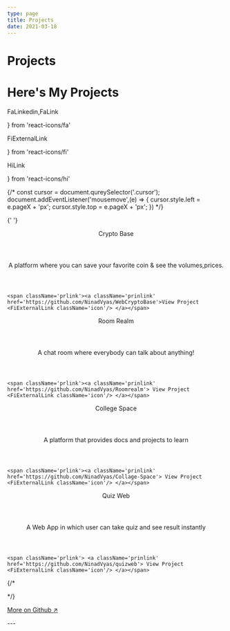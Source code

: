 ```yaml
---
type: page
title: Projects
date: 2021-03-18
---
```


# Projects

<h1 className='title1'>Here's My Projects</h1>


  FaLinkedin,FaLink
 
} from 'react-icons/fa'

FiExternalLink
 
} from 'react-icons/fi'

HiLink
 
} from 'react-icons/hi'

{/* const cursor = document.qureySelector('.cursor');
document.addEventListener('mousemove',(e) => {
  cursor.style.left = e.pageX + 'px';
   cursor.style.top = e.pageX + 'px';
}) */}

<div className="testimonials-container">

{' '}
<div className="testimonial-item4">

<div className='sectionp'>
  <header className='prtitle'>Crypto Base</header>
  <header className='prspan'>A platform where you can save your favorite coin & see the volumes,prices.</header>


    <span className='prlink'><a className='prinlink' href='https://github.com/NinadVyas/WebCryptoBase'>View Project <FiExternalLink className='icon'/> </a></span>
  
  </div>
</div>


<div className="testimonial-item3">
<div className='sectionp'>
  <header className='prtitle'>Room Realm </header>
  <header className='prspan'>A chat room where everybody can talk about anything!</header>


    <span className='prlink'><a className='prinlink' href='https://github.com/NinadVyas/Roomrealm'> View Project <FiExternalLink className='icon'/> </a></span>
  
  </div>
</div>


<div className="testimonial-item2">
<div className='sectionp'>
  <header className='prtitle'>College Space</header>
  <header className='prspan'>A platform that provides docs and projects to learn</header>


    <span className='prlink'><a className='prinlink' href='https://github.com/NinadVyas/Collage-Space'> View Project   <FiExternalLink className='icon'/> </a></span>
  
  </div>
</div>


<div className="testimonial-item1">
<div className='sectionp'>
  <header className='prtitle'>Quiz Web</header>
  <header className='prspan'>A Web App in which user can take quiz and see result instantly</header>


    <span className='prlink'> <a className='prinlink' href='https://github.com/NinadVyas/quizweb'> View Project  <FiExternalLink className='icon'/> </a></span>
  
  </div>
</div>

{/* <div className='cursor'></div> */}

</div>
<div >
  <a className='btmmore' href='https://github.com/NinadVyas'> <p className='btmmore'>More on Github ↗</p> </a>
</div>
---